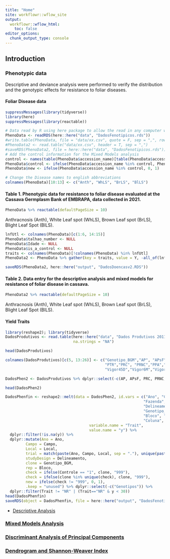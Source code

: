 ```yaml
---
title: "Home"
site: workflowr::wflow_site
output:
  workflowr::wflow_html:
    toc: false
editor_options:
  chunk_output_type: console
---
```


## Introduction

### Phenotypic data
Descriptive and deviance analysis were performed to verify the distribution and the genotypic effects for resistance to foliar diseases.

#### Foliar Disease data
```r
suppressMessages(library(tidyverse))
library(here)
suppressMessages(library(reactable))

# Data read by R using here package to allow the read in any computer with different directory path
PhenoData <- readRDS(here::here("data", "DadosFenotipicos.rds"))
#write.table(PhenoData, file = "data/xx.csv", quote = F, sep = ",", row.names = F)
#PhenoData2 <- read.table("data/xx.csv", header = T, sep = ",")
#saveRDS(PhenoData2, file = here::here("data", "DadosFenotipicos.rds"))
# Add the control information for the Mixed Models analysis
control <- names(table(PhenoData$accession_name)[table(PhenoData$accession_name) > 30])
PhenoData$control <- ifelse(PhenoData$accession_name %in% control, PhenoData$accession_name, "999") 
PhenoData$new <- ifelse(PhenoData$accession_name %in% control, 0, 1)

# Change the Disease names to english abbreviations
colnames(PhenoData)[10:13] <- c("Anth", "WhLS", "BrLS", "BlLS")
```

#### Table 1. Phenotypic data for resistance to foliar disease evaluated at the Cassava Germplasm Bank of EMBRAPA, data collected in 2021.
```r
PhenoData %>% reactable(defaultPageSize = 10)
```
Anthracnosis (Anth), White Leaf spot (WhLS), Brown Leaf spot (BrLS), Blight Leaf Spot (BlLS).

```r
lnfUtl <- colnames(PhenoData)[c(1:6, 14:15)]
PhenoData$talhao_number <- NULL
PhenoData$Idade <- NULL
PhenoData$is_a_control <- NULL
traits <- colnames(PhenoData)[!colnames(PhenoData) %in% lnfUtl]
PhenoData2 <- PhenoData %>% gather(key = traits, value = Y, -all_of(lnfUtl))

saveRDS(PhenoData2, here::here("output", "DadosDoencasv2.RDS"))
```

#### Table 2. Data entry for the descriptive analysis and mixed models for resistance of foliar disease in cassava.
```r
PhenoData2 %>% reactable(defaultPageSize = 10)
```
Anthracnosis (Anth), White Leaf spot (WhLS), Brown Leaf spot (BrLS), Blight Leaf Spot (BlLS).

#### Yield Traits
```r
library(reshape2); library(tidyverse)
DadosProdutivos <- read.table(here::here("data", "Dados Produtivos 2011-2022.csv"), header = T, sep = ",",
                              na.strings = "NA")

head(DadosProdutivos)

colnames(DadosProdutivos)[c(5, 13:26)] <- c("Genotipo_BGM","AP", "APsF","DMC", "DRY",
                                            "PTR","PRC", "PRNC","PPA","NR","Vigor",
                                            "Vigor45D","Vigor6M","Vigor12M", "RF")

DadosPhen2 <- DadosProdutivos %>% dplyr::select(-c(AP, APsF, PRC, PRNC, Vigor, Vigor45D, Vigor6M))

head(DadosPhen2)
```

```r
DadosPhenfin <- reshape2::melt(data = DadosPhen2, id.vars = c("Ano", "Campo",
                                                             "Fazenda", "Local",
                                                             "Delineamento","Controle",
                                                             "Genotipo_BGM","Genotipos",
                                                             "Bloco", "Linha",
                                                             "Coluna", "Stand"),
                                     variable.name = "Trait",
                                     value.name = "y") %>%
  dplyr::filter(!is.na(y)) %>% 
  dplyr::mutate(Ano = Ano,
         Campo = Campo,
         Local = Local,
         trial = match(paste(Ano, Campo, Local, sep = "."), unique(paste(Ano, Campo, Local, sep = "."))),
         studyDesign = Delineamento,
         clone = Genotipo_BGM,
         rep = Bloco,
         check = ifelse(Controle == "1", clone, "999"),
         check = ifelse(clone %in% unique(check), clone, "999"),
         new = ifelse(check != "999", 0, 1),
         .keep = "unused") %>% dplyr::select(-c("Genotipos")) %>%
  dplyr::filter(Trait != "NR" | (Trait=="NR" & y < 30))
head(DadosPhenfin)
saveRDS(object = DadosPhenfin, file = here::here("output", "DadosFenotipicos.rds"))
```


- [Descriptive Analysis](AnalisesDescritivas.html)

### [Mixed Models Analysis](AnalisesModelosMistos.html)

### [Discriminant Analysis of Principal Components](PCA_DAPC.html)

### [Dendrogram and Shannon-Weaver Index](Den_IndSH.html)

